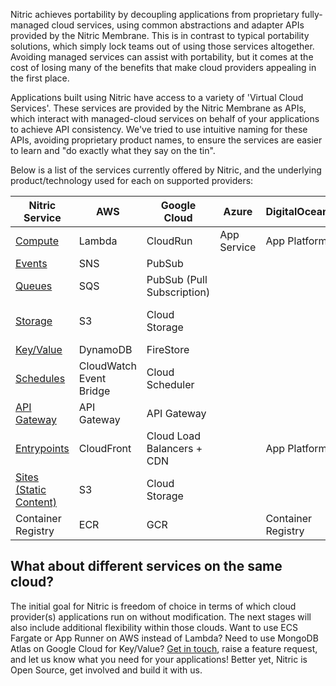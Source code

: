 Nitric achieves portability by decoupling applications from proprietary fully-managed cloud services, using common abstractions and adapter APIs provided by the Nitric Membrane. This is in contrast to typical portability solutions, which simply lock teams out of using those services altogether. Avoiding managed services can assist with portability, but it comes at the cost of losing many of the benefits that make cloud providers appealing in the first place.

Applications built using Nitric have access to a variety of 'Virtual Cloud Services'. These services are provided by the Nitric Membrane as APIs, which interact with managed-cloud services on behalf of your applications to achieve API consistency. We've tried to use intuitive naming for these APIs, avoiding proprietary product names, to ensure the services are easier to learn and "do exactly what they say on the tin".

Below is a list of the services currently offered by Nitric, and the underlying product/technology used for each on supported providers:

| **Nitric Service**                | **AWS**                 | **Google Cloud**           | **Azure**   | **DigitalOcean**   | **Local**                                               |
| --------------------------------- | ----------------------- | -------------------------- | ----------- | ------------------ | ------------------------------------------------------- |
| [Compute](./services)             | Lambda                  | CloudRun                   | App Service | App Platform       | Docker                                                  |
| [Events](./events)                | SNS                     | PubSub                     |             |                    | Custom                                                  |
| [Queues](./queues)                | SQS                     | PubSub (Pull Subscription) |             |                    | Custom                                                  |
| [Storage](./storage)              | S3                      | Cloud Storage              |             |                    | Docker Volume Storage                                   |
| [Key/Value](./key-value)          | DynamoDB                | FireStore                  |             |                    | Scribble                                                |
| [Schedules](./schedules)          | CloudWatch Event Bridge | Cloud Scheduler            |             |                    | _currently unavailable_                                 |
| [API Gateway](./api-gateways)     | API Gateway             | API Gateway                |             |                    | [Custom](https://github.com/nitrictech/dev-api-gateway) |
| [Entrypoints](./entrypoints)      | CloudFront              | Cloud Load Balancers + CDN |             | App Platform       | Nginx                                                   |
| [Sites (Static Content)](./sites) | S3                      | Cloud Storage              |             |                    | Nginx                                                   |
| Container Registry                | ECR                     | GCR                        |             | Container Registry | Nginx                                                   |

## What about different services on the same cloud?

The initial goal for Nitric is freedom of choice in terms of which cloud provider(s) applications run on without modification. The next stages will also include additional flexibility within those clouds. Want to use ECS Fargate or App Runner on AWS instead of Lambda? Need to use MongoDB Atlas on Google Cloud for Key/Value? [Get in touch](https://github.com/nitrictech/membrane/issues), raise a feature request, and let us know what you need for your applications! Better yet, Nitric is Open Source, get involved and build it with us.
